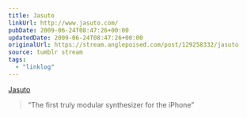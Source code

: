 ```yaml
---
title: Jasuto
linkUrl: http://www.jasuto.com/
pubDate: 2009-06-24T08:47:26+00:00
updatedDate: 2009-06-24T08:47:26+00:00
originalUrl: https://stream.anglepoised.com/post/129258332/jasuto
source: tumblr stream
tags:
  - "linklog"
---
```


[Jasuto][1]

> &ldquo;The first truly modular synthesizer for the iPhone&rdquo;

[1]: http://www.jasuto.com/
